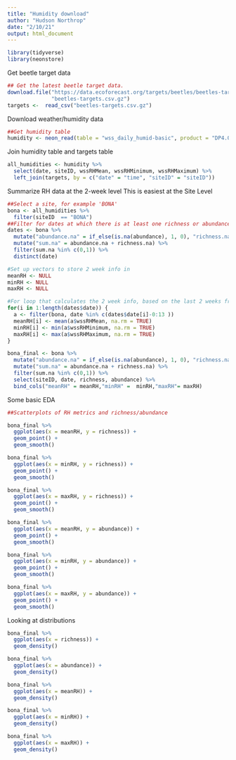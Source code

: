 ```yaml
---
title: "Humidity download"
author: "Hudson Northrop"
date: "2/10/21"
output: html_document
---
```


```r
library(tidyverse)
library(neonstore)

```


Get beetle target data
```r
## Get the latest beetle target data.  
download.file("https://data.ecoforecast.org/targets/beetles/beetles-targets.csv.gz",
              "beetles-targets.csv.gz")
targets <-  read_csv("beetles-targets.csv.gz")
```

Download weather/humidity data
```r
##Get humidity table
humidity <- neon_read(table = "wss_daily_humid-basic", product = "DP4.00001.001")

```

Join humidity table and targets table
```r
all_humidities <- humidity %>%
  select(date, siteID, wssRHMean, wssRHMinimum, wssRHMaximum) %>%
  left_join(targets, by = c("date" = "time", "siteID" = "siteID"))
```

Summarize RH data at the 2-week level
This is easiest at the Site Level
```r
##Select a site, for example 'BONA'
bona <- all_humidities %>%
  filter(siteID  == "BONA")
##Filter for dates at which there is at least one richness or abundance observation
dates <- bona %>%
  mutate("abundance.na" = if_else(is.na(abundance), 1, 0), "richness.na" = if_else(is.na(richness), 1, 0)) %>%
  mutate("sum.na" = abundance.na + richness.na) %>%
  filter(sum.na %in% c(0,1)) %>%
  distinct(date)

#Set up vectors to store 2 week info in
meanRH <- NULL
minRH <- NULL
maxRH <- NULL

#For loop that calculates the 2 week info, based on the last 2 weeks from each beetle measurement
for(i in 1:length(dates$date)) {
  a <- filter(bona, date %in% c(dates$date[i]-0:13 ))
  meanRH[i] <- mean(a$wssRHMean, na.rm = TRUE)
  minRH[i] <- min(a$wssRHMinimum, na.rm = TRUE)
  maxRH[i] <- max(a$wssRHMaximum, na.rm = TRUE)
}

bona_final <- bona %>%
  mutate("abundance.na" = if_else(is.na(abundance), 1, 0), "richness.na" = if_else(is.na(richness), 1, 0)) %>%
  mutate("sum.na" = abundance.na + richness.na) %>%
  filter(sum.na %in% c(0,1)) %>%
  select(siteID, date, richness, abundance) %>%
  bind_cols("meanRH" = meanRH,"minRH" =  minRH,"maxRH"= maxRH)

```

Some basic EDA
```r
##Scatterplots of RH metrics and richness/abundance

bona_final %>%
  ggplot(aes(x = meanRH, y = richness)) +
  geom_point() +
  geom_smooth()

bona_final %>%
  ggplot(aes(x = minRH, y = richness)) +
  geom_point() +
  geom_smooth()

bona_final %>%
  ggplot(aes(x = maxRH, y = richness)) +
  geom_point() +
  geom_smooth()

bona_final %>%
  ggplot(aes(x = meanRH, y = abundance)) +
  geom_point() +
  geom_smooth()

bona_final %>%
  ggplot(aes(x = minRH, y = abundance)) +
  geom_point() +
  geom_smooth()

bona_final %>%
  ggplot(aes(x = maxRH, y = abundance)) +
  geom_point() +
  geom_smooth()

```

Looking at distributions
```r
bona_final %>%
  ggplot(aes(x = richness)) +
  geom_density()

bona_final %>%
  ggplot(aes(x = abundance)) +
  geom_density()

bona_final %>%
  ggplot(aes(x = meanRH)) +
  geom_density()

bona_final %>%
  ggplot(aes(x = minRH)) +
  geom_density()

bona_final %>%
  ggplot(aes(x = maxRH)) +
  geom_density()

```